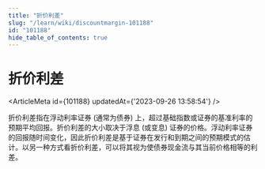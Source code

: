 ```yaml
---
title: "折价利差"
slug: "/learn/wiki/discountmargin-101188"
id: "101188"
hide_table_of_contents: true
---
```



# 折价利差

<ArticleMeta id={101188} updatedAt={'2023-09-26 13:58:54'} />
<div className='border-solid border-b border-t-0 my-4 border-[var(--ifm-color-gray-300)]' />

折价利差指在浮动利率证券 (通常为债券) 上，超过基础指数或证券的基准利率的预期平均回报。折价利差的大小取决于浮息 (或变息) 证券的价格。浮动利率证券的回报随时间变化，因此折价利差是基于证券在发行和到期之间的预期模式的估计。以另一种方式看折价利差，可以将其视为使债券现金流与其当前价格相等的利差。
